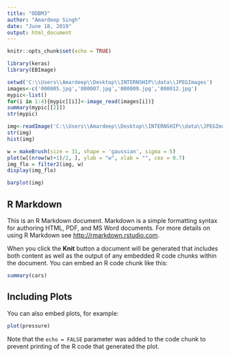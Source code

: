 ---
title: "ODBM3"
author: "Amardeep Singh"
date: "June 18, 2019"
output: html_document
---

```{r setup, include=FALSE}
knitr::opts_chunk$set(echo = TRUE)
```
```{r}
library(keras)
library(EBImage)
```
```{r}
setwd('C:\\Users\\Amardeep\\Desktop\\INTERNSHIP\\data\\JPEGImages')
images<-c('000005.jpg','000007.jpg','000009.jpg','000012.jpg')
mypic<-list()
for(i in 1:4){mypic[[i]]<-image_read(images[i])}
summary(mypic[[2]])
str(mypic)
```
```{r}
img<-readImage('C:\\Users\\Amardeep\\Desktop\\INTERNSHIP\\data\\JPEGImages\\000007.jpg')
str(img)
hist(img)
```
```{r}
w = makeBrush(size = 31, shape = 'gaussian', sigma = 5)
plot(w[(nrow(w)+1)/2, ], ylab = "w", xlab = "", cex = 0.7)
img_flo = filter2(img, w)
display(img_flo)
```
```{r}
barplot(img)
```
## R Markdown

This is an R Markdown document. Markdown is a simple formatting syntax for authoring HTML, PDF, and MS Word documents. For more details on using R Markdown see <http://rmarkdown.rstudio.com>.

When you click the **Knit** button a document will be generated that includes both content as well as the output of any embedded R code chunks within the document. You can embed an R code chunk like this:

```{r cars}
summary(cars)
```

## Including Plots

You can also embed plots, for example:

```{r pressure, echo=FALSE}
plot(pressure)
```

Note that the `echo = FALSE` parameter was added to the code chunk to prevent printing of the R code that generated the plot.
